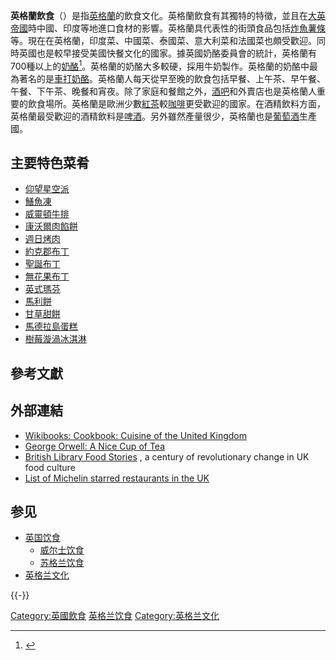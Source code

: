{{noteTA
|G1=Food
}}
{{多個問題|
{{Refimprove|time=2017-06-13T22:19:16+00:00}}
{{Expand|time=2017-06-13T22:19:16+00:00}}
{{expert-subject}}
{{Expand language|en}}
}}
'''英格蘭飲食'''（{{lang-en|English cuisine}}）是指[[英格蘭|英格蘭]]的飲食文化。英格蘭飲食有其獨特的特徵，並且在[[大英帝國|大英帝國]]時中國、印度等地進口食材的影響。英格蘭具代表性的街頭食品包括[[炸魚薯條|炸魚薯條]]等。現在在英格蘭，印度菜、中國菜、泰國菜、意大利菜和法國菜也頗受歡迎。同時英國也是較早接受美國快餐文化的國家。據英國奶酪委員會的統計，英格蘭有700種以上的[[奶酪|奶酪]]<ref>{{Cite web |url=http://www.britishcheese.com/ |title=British Cheese Board home page |accessdate=2014-05-11 |archive-date=2019-05-12 |archive-url=https://web.archive.org/web/20190512020614/http://www.britishcheese.com/ |dead-url=no }}</ref>。英格蘭的奶酪大多較硬，採用牛奶製作。英格蘭的奶酪中最為著名的是[[車打奶酪|車打奶酪]]。英格蘭人每天從早至晚的飲食包括早餐、上午茶、早午餐、午餐、下午茶、晚餐和宵夜。除了家庭和餐館之外，[[酒吧|酒吧]]和外賣店也是英格蘭人重要的飲食場所。英格蘭是歐洲少數[[紅茶|紅茶]]較[[咖啡|咖啡]]更受歡迎的國家。在酒精飲料方面，英格蘭最受歡迎的酒精飲料是[[啤酒|啤酒]]。另外雖然產量很少，英格蘭也是[[葡萄酒|葡萄酒]]生產國。

== 主要特色菜肴 ==
* [[仰望星空派|仰望星空派]]
* [[鱔魚凍|鱔魚凍]]
* [[威靈頓牛排|威靈頓牛排]]
* [[康沃爾肉餡餅|康沃爾肉餡餅]]
* [[週日烤肉|週日烤肉]]
* [[約克郡布丁|約克郡布丁]]
* [[聖誕布丁|聖誕布丁]]
* [[無花果布丁|無花果布丁]]
* [[英式瑪芬|英式瑪芬]]
* [[馬利餅|馬利餅]]
* [[甘草甜餅|甘草甜餅]]
* [[馬德拉島蛋糕|馬德拉島蛋糕]]
* [[樹莓漩渦冰淇淋|樹莓漩渦冰淇淋]]

== 參考文獻 ==
{{Reflist|colwidth=30em}}

== 外部連結 ==
* [http://wikibooks.org/wiki/Cookbook:Cuisine_of_the_United_Kingdom Wikibooks: Cookbook: Cuisine of the United Kingdom] {{Wayback|url=http://wikibooks.org/wiki/Cookbook:Cuisine_of_the_United_Kingdom |date=20040619164333 }}
* [http://www.orwell.ru/library/articles/tea/english/e_tea George Orwell: A Nice Cup of Tea] {{Wayback|url=http://www.orwell.ru/library/articles/tea/english/e_tea |date=20210421150026 }}
* [http://www.bl.uk/learning/histcitizen/foodstories/index.html British Library Food Stories] {{Wayback|url=http://www.bl.uk/learning/histcitizen/foodstories/index.html |date=20210410231056 }}, a century of revolutionary change in UK food culture
* [https://web.archive.org/web/20130604000646/http://www.pineappleparlour.com/venues/news.php?CategoryID=4&SubCategoryID=38&ItemID=134 List of Michelin starred restaurants in the UK]

== 参见 ==
{{Portal box|英国|英格兰|饮食}}
* [[英国饮食|英国饮食]]
** [[威尔士饮食|威尔士饮食]]
** [[苏格兰饮食|苏格兰饮食]]
* [[英格兰文化|英格兰文化]]

{{-}}
{{歐洲題目|飲食文化}}

{{Authority control}}

[[Category:英國飲食|Category:英國飲食]]
[[Category:英格兰饮食|]]
[[Category:英格兰文化|Category:英格兰文化]]